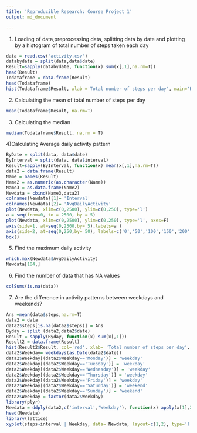 ```yaml
---
title: 'Reproducible Research: Course Project 1'
output: md_document

---
```


1) Loading of data,preprocessing data, splitting data by date and plotting by 
a histogram of total number of steps taken each day

```r
data = read.csv('activity.csv')
databydate = split(data,data$date)
Result=sapply(databydate, function(x) sum(x[,1],na.rm=T))
head(Result)
Todataframe = data.frame(Result)
head(Todataframe)
hist(Todataframe$Result, xlab ='Total number of steps per day', main='Histogram')
```

2) Calculating the mean of total number of steps per day
```r
mean(Todataframe$Result, na.rm=T)
```
3) Calculating the median
```r
median(Todataframe$Result, na.rm = T)
```

4)Calculating Average daily activity pattern
```r
ByDate = split(data, data$date)
ByInterval = split(data, data$interval)
Result=sapply(ByInterval, function(x) mean(x[,1],na.rm=T))
data2 = data.frame(Result)
Name = names(Result)
Name2 = as.numeric(as.character(Name))
Name3 = as.data.frame(Name2)
Newdata = cbind(Name3,data2)
colnames(Newdata)[1]= 'Interval'
colnames(Newdata)[2]= 'AvgDailyActivity'
plot(Newdata, xlim=c(0,2500), ylim=c(0,250), type='l')
a = seq(from=0, to = 2500, by = 5)
plot(Newdata, xlim=c(0,2500), ylim=c(0,250), type='l', axes=F)
axis(side=1, at=seq(0,2500,by= 5),labels=a )
axis(side=2, at=seq(0,250,by= 50), labels=c('0','50','100','150','200','250'))
box()
```
5) Find the maximum daily activity
```r
which.max(Newdata$AvgDailyActivity)
Newdata[104,]
```

6) Find the number of data that has NA values
```r
colSums(is.na(data))
```

7) Are the difference in activity patterns between weekdays and weekends?
```r
Ans =mean(data$steps,na.rm=T)
data2 = data
data2$steps[is.na(data2$steps)] = Ans
Byday = split (data2,data2$date)
Result = sapply(Byday, function(x) sum(x[,1]))
Result2 = data.frame(Result)
hist(Result2$Result, col='red', xlab= 'Total number of steps per day', main='Histogram of Total Number of steps per day')
data2$Weekday= weekdays(as.Date(data2$date))
data2$Weekday[(data2$Weekday=='Monday')] = 'weekday'
data2$Weekday[(data2$Weekday=='Tuesday')] = 'weekday'
data2$Weekday[(data2$Weekday=='Wednesday')] = 'weekday'
data2$Weekday[(data2$Weekday=='Thursday')] = 'weekday'
data2$Weekday[(data2$Weekday=='Friday')] = 'weekday'
data2$Weekday[(data2$Weekday=='Saturday')] = 'weekend'
data2$Weekday[(data2$Weekday=='Sunday')] = 'weekend'
data2$Weekday = factor(data2$Weekday)
library(plyr)
Newdata = ddply(data2,c('interval','Weekday'), function(x) apply(x[1],2,mean))
head(Newdata)
library(lattice)
xyplot(steps~interval | Weekday, data= Newdata, layout=c(1,2), type='l')
```
